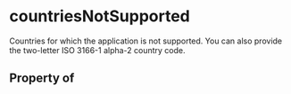 # countriesNotSupported

Countries for which the application is not supported. You can also provide the two-letter ISO 3166-1 alpha-2 country code.

## Property of



